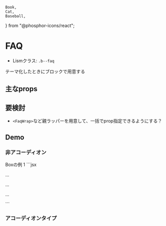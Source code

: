 	Book,
	Cat,
	Baseball,
} from "@phosphor-icons/react";



# FAQ

- Lismクラス: `.b--faq`

<Alert preset="info">
テーマ化したときにブロックで用意する
</Alert>

## 主なprops


## 要検討

- `<FaqWrap>`など親ラッパーを用意して、一括でprop指定できるようにする？


## Demo


### 非アコーディオン

<Demo>
	<Demo.Title>Boxの例 1</Demo.Title>
	<Demo.Preview resize p={20}>
		<Stack gap={30}>
			<FAQ title="Question 1">
				<DammyText length="l" />
			</FAQ>
			<FAQ title="Question 2">
				<DammyText />
				<DammyText length="l" />
			</FAQ>
		</Stack>
	</Demo.Preview>
	<Demo.Code>
		```jsx
		<Stack gap={20}>
			<FAQ title="Question 1">
				<p>...</p>
			</FAQ>
			<FAQ title="Question 2">
				<p>...</p>
				<p>...</p>
			</FAQ>
		</Stack>
		```
	</Demo.Code>
</Demo>


### アコーディオンタイプ
<Stack blockClass="b--faqWrap" gap={10}>
	<FAQ isAccordion title="Question 1">
		<DammyText />
		<DammyText length="l" />
	</FAQ>
	<FAQ
		isAccordion
		title="Question 2 Lorem ipsum dolor sit amet consectetur adipisicing elit. Lorem ipsum dolor sit amet consectetur adipisicing elit. Lorem ipsum dolor sit amet consectetur adipisicing elit."
	>
		<DammyText length="l" />
	</FAQ>
</Stack>

